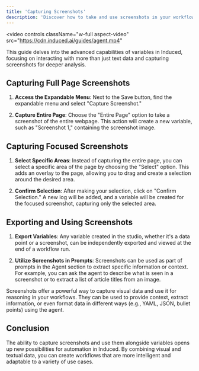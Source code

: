 ```yaml
---
title: 'Capturing Screenshots'
description: 'Discover how to take and use screenshots in your workflows.'
---
```


<video
  controls
  className="w-full aspect-video"
  src="https://cdn.induced.ai/guides/agent.mp4"
></video>

<Note>
  This guide delves into the advanced capabilities of variables in Induced, focusing on interacting with more than just text data and capturing screenshots for deeper analysis.
</Note>

## Capturing Full Page Screenshots

1. **Access the Expandable Menu**: Next to the Save button, find the expandable menu and select "Capture Screenshot."

2. **Capture Entire Page**: Choose the "Entire Page" option to take a screenshot of the entire webpage. This action will create a new variable, such as "Screenshot 1," containing the screenshot image.

## Capturing Focused Screenshots

1. **Select Specific Areas**: Instead of capturing the entire page, you can select a specific area of the page by choosing the "Select" option. This adds an overlay to the page, allowing you to drag and create a selection around the desired area.

2. **Confirm Selection**: After making your selection, click on "Confirm Selection." A new log will be added, and a variable will be created for the focused screenshot, capturing only the selected area.

## Exporting and Using Screenshots

1. **Export Variables**: Any variable created in the studio, whether it's a data point or a screenshot, can be independently exported and viewed at the end of a workflow run.

2. **Utilize Screenshots in Prompts**: Screenshots can be used as part of prompts in the Agent section to extract specific information or context. For example, you can ask the agent to describe what is seen in a screenshot or to extract a list of article titles from an image.

<Tip>
  Screenshots offer a powerful way to capture visual data and use it for reasoning in your workflows. They can be used to provide context, extract information, or even format data in different ways (e.g., YAML, JSON, bullet points) using the agent.
</Tip>

## Conclusion

The ability to capture screenshots and use them alongside variables opens up new possibilities for automation in Induced. By combining visual and textual data, you can create workflows that are more intelligent and adaptable to a variety of use cases.
